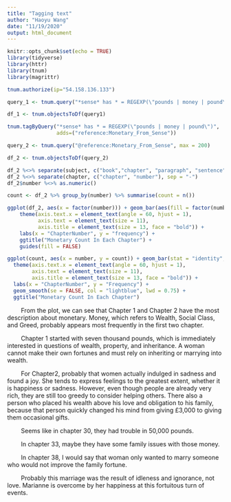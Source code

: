 ---
title: "Tagging text"
author: "Haoyu Wang"
date: "11/19/2020"
output: html_document
---

```{r setup, include=FALSE}
knitr::opts_chunk$set(echo = TRUE)
library(tidyverse)
library(httr)
library(tnum)
library(magrittr)
```

```{r}

tnum.authorize(ip="54.158.136.133")

query_1 <- tnum.query("*sense* has * = REGEXP(\"pounds | money | pound\")", max = 200) 

df_1 <- tnum.objectsToDf(query1)

tnum.tagByQuery("*sense* has * = REGEXP(\"pounds | money | pound\")", 
                adds=("reference:Monetary_From_Sense"))

query_2 <- tnum.query("@reference:Monetary_From_Sense", max = 200)

df_2 <- tnum.objectsToDf(query_2)

df_2 %<>% separate(subject, c("book","chapter", "paragraph", "sentence"), sep = "/")
df_2 %<>% separate(chapter, c("chapter", "number"), sep = "-")
df_2$number %<>% as.numeric()

count <- df_2 %>% group_by(number) %>% summarise(count = n())

ggplot(df_2, aes(x = factor(number))) + geom_bar(aes(fill = factor(number))) +
    theme(axis.text.x = element_text(angle = 60, hjust = 1),
          axis.text = element_text(size = 11),
          axis.title = element_text(size = 13, face = "bold")) +
    labs(x = "ChapterNumber", y = "frequency") +
    ggtitle("Monetary Count In Each Chapter") +
    guides(fill = FALSE)

ggplot(count, aes(x = number, y = count)) + geom_bar(stat = "identity", fill = "pink") +
  theme(axis.text.x = element_text(angle = 60, hjust = 1),
        axis.text = element_text(size = 11),
        axis.title = element_text(size = 13, face = "bold")) +
  labs(x = "ChapterNumber", y = "Frequency") +
  geom_smooth(se = FALSE, col = "lightblue", lwd = 0.75) +
  ggtitle("Monetary Count In Each Chapter")
```
<p style="text-indent:32px;">From the plot, we can see that Chapter 1 and Chapter 2 have the most description about monetary. Money, which refers to Wealth, Social Class, and Greed, probably appears most frequently in the first two chapter. </p>

<p style="text-indent:32px;">Chapter 1 started with seven thousand pounds, which is immediately interested in questions of wealth, property, and inheritance. A woman cannot make their own fortunes and must rely on inheriting or marrying into wealth.</p>

<p style="text-indent:32px;">For Chapter2, probably that women actually indulged in sadness and found a joy. She tends to express feelings to the greatest extent, whether it is happiness or sadness. However, even though people are already very rich, they are still too greedy to consider helping others. There also a person who placed his wealth above his love and obligation to his family, because that person quickly changed his mind from giving £3,000 to giving them occasional gifts.</p>

<p style="text-indent:32px;">Seems like in chapter 30, they had trouble in 50,000 pounds.</p>

<p style="text-indent:32px;">In chapter 33, maybe they have some family issues with those money.</p>

<p style="text-indent:32px;">In chapter 38, I would say that woman only wanted to marry someone who would not improve the family fortune.</p>

<p style="text-indent:32px;"> Probably this marriage was the result of idleness and ignorance, not love. Marianne is overcome by her happiness at this fortuitous turn of events.</p>

